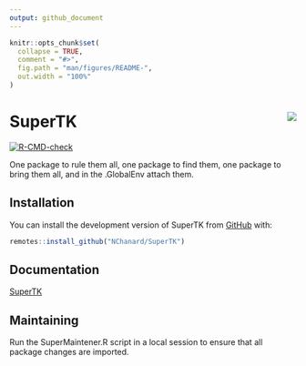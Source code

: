 ```yaml
---
output: github_document
---
```


<!-- README.md is generated from README.Rmd. Please edit that file -->

```r
knitr::opts_chunk$set(
  collapse = TRUE,
  comment = "#>",
  fig.path = "man/figures/README-",
  out.width = "100%"
)
```

# SuperTK <a href='https://nchanard.github.io/SuperTK/'><img src='man/figures/logo.png' align="right" /></a>

<!-- badges: start -->
[![R-CMD-check](https://github.com/NChanard/SuperTK/actions/workflows/R-CMD-check.yaml/badge.svg)](https://github.com/NChanard/SuperTK/actions/workflows/R-CMD-check.yaml)
<!-- badges: end -->

One package to rule them all, one package to find them, one package to bring them all, and in the .GlobalEnv attach them.

## Installation

You can install the development version of SuperTK from
[GitHub](https://github.com/) with:

``` r
remotes::install_github("NChanard/SuperTK")
```

## Documentation

[SuperTK](https://nchanard.github.io/SuperTK/)

## Maintaining

Run the SuperMaintener.R script in a local session to ensure that all package changes are imported.